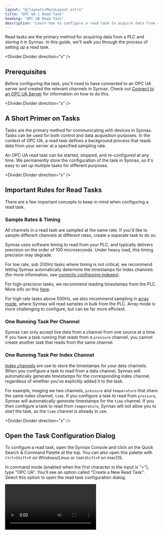 ```yaml
---
layout: "@/layouts/MainLayout.astro"
title: "OPC UA | Read Task"
heading: "OPC UA Read Task"
description: "Learn how to configure a read task to acquire data from an OPC UA server."
---
```


Read tasks are the primary method for acquiring data from a PLC and storing it in Synnax. 
In this guide, we'll walk you through the process of setting up a read task.

<Divider.Divider direction="x" />

## Prerequisites

Before configuring the task, you'll need to have connected to an OPC UA server 
and created the relevant channels in Synnax. Check out [Connect to an OPC UA Server](/reference/device-drivers/opcua/connect-server)
for information on how to do this.

<Divider.Divider direction="x" />

## A Short Primer on Tasks

Tasks are the primary method for communicating with devices in Synnax. Tasks can be used
for both control and data acquisition purposes. In the context of OPC UA, a read task defines
a background process that reads data from your server at a specified sampling rate.

An OPC UA read task can be started, stopped, and re-configured at any time. We permanently
store the configuration of the task in Synnax, so it's easy to set up multiple
tasks for different purposes.

<Divider.Divider direction="x" />

## Important Rules for Read Tasks

There are a few important concepts to keep in mind when configuring a read task.

### Sample Rates & Timing

All channels in a read task are sampled at the same rate. If you'd like to sample 
different channels at different rates, create a separate task to do so. 

Synnax uses software timing to read from your PLC, and typically delivers precision
on the order of 100 microseconds. Under heavy load, this timing precision may degrade.

For low rate, sub 200Hz tasks where timing is not critical, we recommend letting Synnax
automatically determine the timestamps for index channels (for more information, see
[correctly configuring indexes](/reference/device-drivers/opcua/connect-server#correctly-configure-indexes)).

For high-precision tasks, we recommend reading timestamps from the PLC. More info on 
this [here](/reference/device-drivers/opcua/read-task#optional---read-timestamps-from-the-plc).

For high rate tasks above 500Hz, we also recommend sampling in [array mode](/reference/device-drivers/opcua/read-task#configuring-the-task---array-sampling),
where Synnax will read samples in bulk from the PLC. Array mode is more challenging to configure,
but can be far more efficient.

### One Running Task Per Channel

Synnax can only accept live data from a channel from one source at a time. If you have
a task running that reads from a `pressure` channel, you cannot create another task that
reads from the same channel.

### One Running Task Per Index Channel

[Index channels](/reference/concepts/channels#channel-types) are use to store the 
timestamps for your data channels. When you configure a task to read from a data channel,
Synnax will automatically generate timestamps for the corresponding index channel, 
regardless of whether you've explicitly added it to the task.

For example, imaging we two channels, `pressure` and `temperature` that share the same
index channel, `time`. If you configure a task to read from `pressure`, Synnax will
automatically generate timestamps for the `time` channel. If you then configure a task
to read from `temperature`, Synnax will not allow you to start the task, as the `time`
channel is already in use.

<Divider.Divider direction="x" />

## Open the Task Configuration Dialog

To configure a read task, open the Synnax Console and click on the Quick Search & Command Palette at the top. 
You can also open this palette with `Ctrl+Shift+P` on Windows/Linux or `Cmd+Shift+P` on macOS.

In command mode (enabled when the first character in the input is ">"), type "OPC UA".
You'll see an option called "Create a New Read Task". Select this option to open the read task
configuration dialog.

<Video client:only="react" id="device-drivers/opcua/read-task/open" />

<Divider.Divider direction="x" />

## Configuring the Task - Default Sampling

The default sampling mode reads a single sample from the server for each channel in 
the task at the specified sampling rate. This is the simplest mode to configure, and
is ideal for most applications that don't require high data rates. For high data rates,
see [Array Sampling](/reference/device-drivers/opcua/read-task#configuring-the-task---array-sampling).

### <StepText level="h3" step={1}> Select your OPC UA Device</StepText>

The first step is to select the OPC UA server you'd like to collect data from. Use the
dropdown menu in the top left corner to do so.

### <StepText level="h3" step={2}>Add Channels to the Task</StepText>

Next, you'll need to add channels to the task. These channels define a mapping between
the OPC UA node you'd like to read from, and the corresponding Synnax channel you'd like
to store the data in.

To add a channel, click on the "+" button in the channels section. Then, click on the new
channel and select the OPC UA node you'd like to read from. Finally, select the Synnax
channel you'd like to store the data in. Note that the Synnax channel doesn't need to
be the same as the channel you created when configuring the server.

<Video client:only="react" id="device-drivers/opcua/read-task/default-timing-add-channels" />

### <StepText level="h3" step={3}>Optional - Read Timestamps from the PLC</StepText>

If the index channel(s) for your corresponding data channels is not in the task, Synnax
will automatically generate timestamps when reading data from the server. This is fine
if you're not concerned about timing precision. 

If you'd like to pull timestamps from the PLC, simply add the index channel to the task
and select the corresponding OPC UA node.

### <StepText level="h3" step={4}>Configure Timing</StepText>

There are two parameters to control the timing of the task: the sample rate and the 
stream rate. The sample rate defines how often Synnax will poll the OPC UA server for
new data, while the stream rate defines how often the task will stream data into 
Synnax.

For example, if you set the sample rate to 10hz and the stream rate to 1hz. Synnax will
poll the OPC UA server every 100ms, collect 10 samples, and then forward these samples
to the server. 

For very low rate tasks (sub 50Hz), we recommend setting the stream rate to the same
value as the sample rate. For higher rate tasks, lowering the stream rate can significantly
improve performance. It's typically best ot keep the stream rate below 50Hz unless you
need to quickly process incoming data in real-time.

### <StepText level="h3" step={5}>Configure and Start the Task</StepText>

Once you'd added all the channels you need, click the "Configure" button. If there are
no errors, Synnax will acknowledge the configured task and enable the "Play"
button in the dialog.

<Video client:only="react" id="device-drivers/opcua/read-task/start-task" />   

At this point, feel free to close the dialog. Your task will continue to run in the 
background until you re-open the window to stop it.

## Configuring the Task - Array Sampling

Array sampling is a more advanced method of reading data from an OPC UA server, and is
typically only necessary for very high rate tasks (above 500Hz). Instead of reading single
samples from the server, Synnax will read many samples in bulk. Array sampling requires
a little bit of tuning to set up, and here's how you can do it.

<Note variant="info">
When experimenting with array based sampling, we recommend running a [separate](/reference/cluster/quick-start?platform=linux) Synnax 
database with a memory-backed data store. This will allow you to quickly test 
different configurations without writing a large amount of experimental data to your 
production database.
</Note>

### <StepText level="h3" step={1}>Make sure your PLC is correctly configured</StepText>

Make sure your PLC is correctly configured to read data in arrays. For information on
how to do this, see [considerations for high data rates](device-drivers/opcua/connect-server#considerations-for-high-data-rates).

### <StepText level="h3" step={2}>Enable Array Sampling</StepText>

To enable array sampling mode for a task, toggle the "Array Sampling" switch in the
top left corner. This will alter the "Stream Rate" field to display an "Array Size"
field instead.

**Set the array size to the same length as the arrays you'll be reading from the PLC.** 

### <StepText level="h3" step={3}>Add Channels to the Task</StepText>

In array mode, you'll only be able to add PLC nodes that are array-based. Otherwise,
the process is the same as for default sampling.

### <StepText level="h3" step={4}>Configure Index Channels</StepText>

For high data rates, we recommend reading timestamps from the PLC instead of having
Synnax generate them. To do this, add the index channel for any of your data channels
to the task, and select the corresponding PLC node that contains the timestamps.

### <StepText level="h3" step={5}>Timing</StepText>

Running a task with array sampling enabled can result in both **oversampling** and
**undersampling**. Oversampling occurs when the PLC doesn't completely replace all
values in the array before Synnax reads it. Undersampling can occur when the PLC
is re-writing the array faster than Synnax can read it. 

We recommend setting the sampling rate to the **same** sampling rate as the PLC. Naturally,
we recommend that this rate is an even multiple of the array size. For very high 
data rates, under and oversampling by a few samples in the array can occur under normal 
operating conditions. This typically isn't a problem. If you're concerned about this, 
[let us know](https://www.synnaxlabs.com/contact).

As an example, here's a configuration for a task that reads at 8460Hz from an array 
of length 320. This means that the task will reads 320 samples and forward them to 
Synnax 27 times per second. 

<Image client:only="react" id="device-drivers/opcua/read-task/array-mode-example" />

### <StepText level="h3" step={6}>Configure and Start the Task</StepText>

Once you've added all the channels you need, click the "Configure" button. If there are
no errors, Synnax will acknowledge the configured task and enable the "Play"
button in the dialog.
